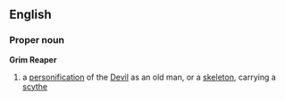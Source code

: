==English==
===Proper noun===
'''Grim Reaper'''
# a [[personification]] of the [[Devil]] as an old man, or a [[skeleton]], carrying a [[scythe]]